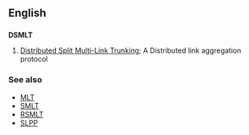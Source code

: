 ==English==
==={{initialism}}===
'''DSMLT'''

#{{computing}} [[w:Distributed Split Multi-Link Trunking|Distributed Split Multi-Link Trunking]]; A Distributed link aggregation protocol

===See also===
*[[MLT]]
*[[SMLT]]
*[[RSMLT]]
*[[SLPP]]